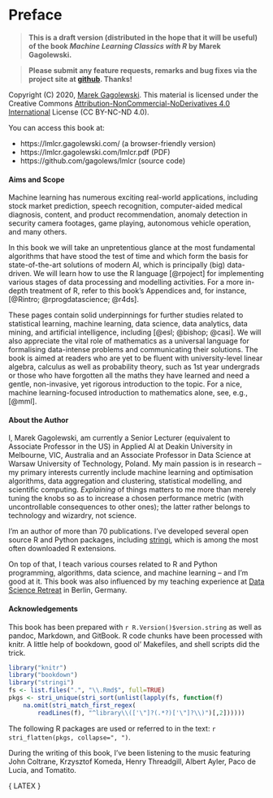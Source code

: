 # Preface {.unnumbered}

<!-- (C) 2020 Marek Gagolewski, https://www.gagolewski.com -->


> **This is a draft version (distributed in the hope that it will be useful)
of the book *Machine Learning Classics with R*
by Marek Gagolewski.**

> **Please submit any feature requests, remarks and bug fixes
via the project site at [github](https://github.com/gagolews/lmlcr/issues). Thanks!**


Copyright (C) 2020, [Marek Gagolewski](https://www.gagolewski.com).
This material is licensed under the Creative Commons
[Attribution-NonCommercial-NoDerivatives 4.0 International](https://creativecommons.org/licenses/by-nc-nd/4.0/)
License (CC BY-NC-ND 4.0).

You can access this book at:

* https://lmlcr.gagolewski.com/ (a browser-friendly version)
* https://lmlcr.gagolewski.com/lmlcr.pdf (PDF)
* https://github.com/gagolews/lmlcr (source code)



<!-- ![](figures/cover) -->


#### Aims and Scope  {.unnumbered}


Machine learning has numerous exciting real-world applications,
including stock market prediction, speech recognition,
computer-aided medical diagnosis, content, and product recommendation,
anomaly detection in security camera footages, game playing,
autonomous vehicle operation, and many others.

In this book we will take an unpretentious glance at the most fundamental
algorithms that have stood the test of time and which  form
the basis for state-of-the-art solutions of modern AI,
which is principally (big) data-driven.
We will learn how to use the R language [@rpoject]
for implementing various stages
of data processing and modelling activities.
For a more in-depth treatment of R, refer to this book's Appendices
and, for instance, [@Rintro; @rprogdatascience; @r4ds].

These pages contain solid underpinnings for further studies
related to statistical learning, machine learning,
data science, data analytics,
data mining, and artificial intelligence,
including [@esl; @bishop; @casi].
We will also appreciate the vital role of mathematics as a universal
language for formalising data-intense problems and communicating their
solutions. The book is aimed at readers who are yet to be fluent with
university-level linear algebra, calculus as well as probability theory,
such as 1st year undergrads or those who have forgotten
all the maths they have learned and need a gentle, non-invasive,
yet rigorous introduction to the topic.
For a nice, machine learning-focused introduction to mathematics alone,
see, e.g., [@mml].


<!-- TODO: This book is structured as follows. -->

<!-- TODO: This book is non-standard in the way that:
* it doesn't assume that the reader is familiar with the concept
of probability, unlike many other books on statistical learning (especially with the
use of the R language)
* it only assumes high school-level mathematics; basic linear algebra concepts
(of which matrix multiplication is the most difficult one) are explained;
there is some reference to function differentiation, however the material is optional
and marked with an asterisk;
I am aware of the fact that some readers might struggle with the $\sum$ notation
for summation, but this is explained in the book;
I hope this book is a nice appreciation of the higher maths courses such as
linear algebra, calculus, discrete maths as well as probability and statistics
* then, once the math groundwork is laid, the reader will be ready for other
excellent books, like ESL, Bishop etc.
* it takes an algorithmic approach to the description of machine learning models
(yet, the models are not treated as black-boxes; we don't just apply functions
from different packages, but try to implement them on our own)
* it doesn't  assume any prior exposure to programming languages;
essential R basics are introduced in a rigorous manner and are self-contained;
it's not going to be easy, but all the building blocks (together with exercises)
are provided
* it demystifies and deconstructs the "coolness" of AI -- putting
all the hype aside, super-duper-tensor-GPU-cloud-self-driving-1-billion-revenue-
you-must-buy-our-products, it demonstrates that the basic concepts behind most methods
have been known for decades (basically, our computers are now much faster
and we have much more data, that's it); you don't need to be excited
about each new product, new toolbox, new algorithms (and don't FOMO!);
stay calm, it's just an old dog that learned new tricks.

instead of finding examples of datasets where ml methods work
("good datasets are hard to find")
the author took a few realistic databases and.... well, showed
how to solve the problems with the methods that don't work ;)


you might want to become a ML engineer or data analyst/scientist
or use the methods in your research

greedy companies store a lot of data about their customers --
you might want to understand the principles behind the methods they use
to recommend you that ad or product


We would like to appreciate the role of open source software.
Most started as non-for-profit and it's beautiful that some of them
continue this way.
Not everything is for sale. Not everything has its price.
Let's not forget it.




We need more than just ML:

Mathematical modelling, differential equations, discrete maths

Statistics for small samples but not needed for big data




It's not all in the data, real life processes are not static

Machine learning models are inherently static, they describe today. Tomorrow may be different, especially if people start to trick the system. Think spam detection , spammers will change their behaviour as new detection algorithms arise

People are smarter than your think, they will challenge the system, by choosing a quality metric you change the direction, but can you really predict what other factors gonna be like when we get there?


Examples : covid prediction not taking into account country policies and other things going on

Garmin vo2max estimation and the risk of going mad/overtraining



 *AI is a tool*.
Yes, AI is really useful, but it's not a remedy for all our problems.


Behind every success story related to  AI, there are always people involved. Sometimes large
teams of:

* those who deal with hardware, data storage, high performance computing
* those who wrangle data, fit models to data and develop prototypes
* those who are responsible for making the algorithms
work well in production environments
* those who are responsible for providing you
with software/algorithms/models that enable everyone to perform the above,
e.g., languages such as R and Python, libraries, packages

You can call them data engineers, data analysts, machine learning engineers,
data scientists, whatever.

Oftentimes, especially in introductory courses such as this one,
a "static" view on the problem domain must be assumed (for the so much
required simplicity) -- that there is something to learn about a dataset
and the reality it comes from never changes.
However, the truth is that "all things are flowing" (Heraclitus' *panta rhei*),
and some systems are already outdated at the time when they go into production.
Also, people themselves might change their behaviours when interacting
with an ML system.
Notably, some systems have an inherent ability to adapt based on forthcoming
observations as well
(learn to modify its behaviour *on-line*)


Good introduction to probability and statistics:

{R. Bartoszyński and M. Niewiadomska-Bugaj},
{Probability and Statistical Inference},
{Wiley},
{2008}

{J.E. Gentle},
{Theory of Statistics}


Information theory:

{D.J.C. MacKay}
{Information Theory, Inference, and Learning Algorithms}
{Cambridge University Press}
{2003}


-->




#### About the Author  {.unnumbered}


I, Marek Gagolewski, am currently a Senior Lecturer (equivalent to Associate Professor in the US)
in Applied AI at Deakin University in Melbourne, VIC, Australia
and an Associate Professor in Data Science at Warsaw University of Technology,
Poland. My main passion is in research -- my primary interests currently include
machine learning and optimisation algorithms, data aggregation and clustering,
statistical modelling, and scientific computing.
*Explaining* of things matters to me more than merely tuning the knobs
so as to increase a chosen performance metric (with uncontrollable consequences
to other ones); the latter rather belongs to technology and wizardry,
not science.

I'm an author of more than 70 publications.
I've developed several open source R and Python packages, including
[stringi](http://www.gagolewski.com/software/stringi/),
which is among the most often downloaded R extensions.

On top of that, I teach various courses related to
R and Python programming, algorithms,
data science, and machine learning -- and I'm good at it.
This book was also influenced by my teaching experience at
[Data Science Retreat](https://datascienceretreat.com) in Berlin, Germany.





#### Acknowledgements  {.unnumbered}

This book has been prepared with `r R.Version()$version.string`
as well as pandoc, Markdown, and GitBook.
R code chunks have been processed with knitr.
A little help of bookdown, good ol' Makefiles, and shell scripts
did the trick.


```r
library("knitr")
library("bookdown")
library("stringi")
fs <- list.files(".", "\\.Rmd$", full=TRUE)
pkgs <- stri_unique(stri_sort(unlist(lapply(fs, function(f)
    na.omit(stri_match_first_regex(
        readLines(f), "^library\\(['\"]?(.*?)['\"]?\\)")[,2])))))
```

The following R packages are used or referred to in the text:
`r stri_flatten(pkgs, collapse=", ")`.

During the writing of this book, I've been listening to the music
featuring John Coltrane, Krzysztof Komeda,
Henry Threadgill, Albert Ayler, Paco de Lucia, and Tomatito.



{ LATEX \mainmatter }
